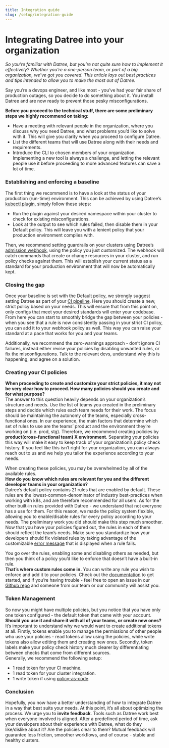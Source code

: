 ```yaml
---
title: Integration guide
slug: /setup/integration-guide
---
```


# Integrating Datree into your organization

*So you’re familiar with Datree, but you’re not quite sure how to implement it effectively? Whether you’re a one-person team, or part of a big organization, we’ve got you covered. This article lays out best practices and tips intended to allow you to make the most out of Datree.*

Say you’re a devops engineer, and like most - you’ve had your fair share of production outages, so you decide to do something about it. You install Datree and are now ready to prevent those pesky misconfigurations.

**Before you proceed to the technical stuff, there are some preliminary steps we highly recommend on taking:**
* Have a meeting with relevant people in the organization, where you discuss why you need Datree, and what problems you’d like to solve with it. This will give you clarity when you proceed to configure Datree.
* List the different teams that will use Datree along with their needs and requirements.
* Introduce the CLI to chosen members of your organization. Implementing a new tool is always a challenge, and letting the relevant people use it before proceeding to more advanced features can save a lot of time.

### Establishing and enforcing a baseline

The first thing we recommend is to have a look at the status of your production (run-time) environment. This can be achieved by using Datree’s [kubectl plugin](https://github.com/datreeio/kubectl-datree), simply follow these steps:
* Run the plugin against your desired namespace within your cluster to check for existing misconfigurations.
* Look at the output to see which rules failed, then disable them in your Default policy.
This will leave you with a lenient policy that your production environment complies with.

Then, we recommend setting guardrails on your clusters using Datree’s [admission webhook](https://github.com/datreeio/admission-webhook-datree), using the policy you just customized. The webhook will catch commands that create or change resources in your cluster, and run policy checks against them. This will establish your current status as a standard for your production environment that will now be automatically kept.

### Closing the gap

Once your baseline is set with the Default policy, we strongly suggest setting Datree as part of your [CI pipeline](/cicd-examples). Here you should create a new, strict policy based on your needs. This will ensure that from this point on, only configs that meet your desired standards will enter your codebase.
From here you can start to smoothly bridge the gap between your policies - when you see that a rule is now consistently passing in your strict CI policy, you can add it to your webhook policy as well. This way you can raise your standard at a pace that works for you and your teams.

Additionally, we recommend the zero-warnings approach - don’t ignore CI failures, instead either revise your policies by disabling unwanted rules, or fix the misconfigurations. Talk to the relevant devs, understand why this is happening, and agree on a solution.

### Creating your CI policies

**When proceeding to create and customize your strict policies, it may not be very clear how to proceed. How many policies should you create and for what purpose?**  
The answer to this question heavily depends on your organization’s structure and needs. Use the list of teams you created in the preliminary steps and decide which rules each team needs for their work. The focus should be maintaining the autonomy of the teams, especially cross-functional ones. In our experience, the main factors that determine which set of rules to use are the teams’ product and the environment they’re working on (i.e. prod, stg). Therefore, we recommend creating policies by **product(cross-functional team) X environment**. Separating your policies this way will make it easy to keep track of your organization’s policy check history. If you feel like this isn’t right for your organization, you can always reach out to us and we help you tailor the experience according to your needs.

When creating these policies, you may be overwhelmed by all of the available rules.  
**How do you know which rules are relevant for you and the different developer teams in your organization?**  
Datree’s default policy contains 21 rules that are enabled by default. These rules are the lowest-common-denominator of industry best-practices when working with k8s, and are therefore recommended for all users.
As for the other built-in rules provided with Datree - we understand that not everyone has a use for them. For this reason, we made the policy system flexible, allowing you to enable/disable rules for every policy according to your needs.
The preliminary work you did should make this step much smoother. Now that you have your policies figured out, the rules in each of them should reflect the team’s needs.
Make sure you standardize how your developers should fix violated rules by taking advantage of the customizable [error message](/setup/centralized-policy#edit-rule-fail-suggestion-text) that is displayed when a rule fails.

You go over the rules, enabling some and disabling others as needed, but then you think of a policy you’d like to enforce that doesn’t have a built-in rule.  
**That’s where custom rules come in.**
You can write any rule you wish to enforce and add it to your policies. Check out the [documentation](/custom-rules/custom-rules-overview) to get started, and if you’re having trouble - feel free to open an issue in our [Github repo](https://github.com/datreeio/datree) and someone from our team or our community will assist you.

### Token Management

So now you might have multiple policies, but you notice that you have only one token configured - the default token that came with your account.  
**Should you use it and share it with all of your teams, or create new ones?**  
It’s important to understand why we would want to create additional tokens at all. Firstly, tokens enable you to manage the permissions of other people who use your policies - read tokens allow using the policies, while write tokens also allow editing them and creating new ones. Secondly, token labels make your policy check history much clearer by differentiating between checks that come from different sources.  
Generally, we recommend the following setup:
* 1 read token for your CI machine.
* 1 read token for your cluster integration.
* 1 write token if using [policy-as-code](/setup/policy-as-code).


### Conclusion

Hopefully, you now have a better understanding of how to integrate Datree in a way that best suits your needs.
At this point, it’s all about optimizing the process. We urge you to **invite feedback**. Tools such as Datree work best when everyone involved is aligned. After a predefined period of time, ask your developers about their experience with Datree, what do they like/dislike about it? Are the policies clear to them? Mutual feedback will guarantee less friction, smoother workflows, and of course - stable and healthy clusters.